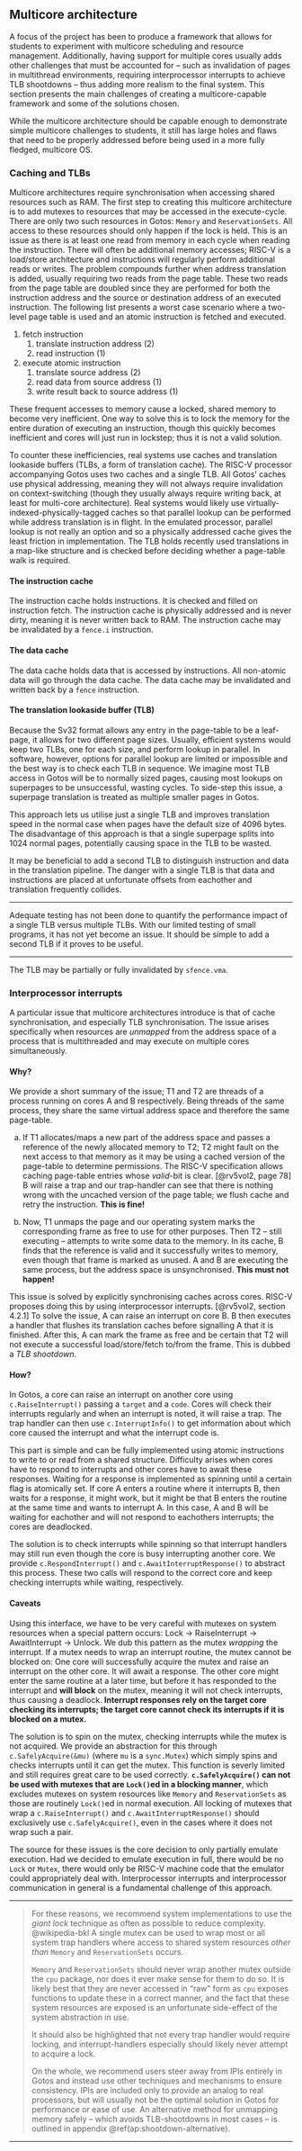 ## Multicore architecture

A focus of the project has been to produce a framework that allows for students to experiment with multicore scheduling and resource management.
Additionally, having support for multiple cores usually adds other challenges that must be accounted for -- such as invalidation of pages in multithread environments, requiring interprocessor interrupts to achieve TLB shootdowns -- thus adding more realism to the final system.
This section presents the main challenges of creating a multicore-capable framework and some of the solutions chosen.

While the multicore architecture should be capable enough to demonstrate simple multicore challenges to students, it still has large holes and flaws that need to be properly addressed before being used in a more fully fledged, multicore OS.

### Caching and TLBs

Multicore architectures require synchronisation when accessing shared resources such as RAM.
The first step to creating this multicore architecture is to add mutexes to resources that may be accessed in the execute-cycle.
There are only two such resources in Gotos: `Memory` and `ReservationSets`.
All access to these resources should only happen if the lock is held.
This is an issue as there is at least one read from memory in each cycle when reading the instruction.
There will often be additional memory accesses; RISC-V is a load/store architecture and instructions will regularly perform additional reads or writes.
The problem compounds further when address translation is added, usually requiring two reads from the page table.
These two reads from the page table are doubled since they are performed for both the instruction address and the source or destination address of an executed instruction.
The following list presents a worst case scenario where a two-level page table is used and an atomic instruction is fetched and executed.

1. fetch instruction
    1. translate instruction address (2)
    1. read instruction (1)
1. execute atomic instruction
    1. translate source address (2)
    1. read data from source address (1)
    1. write result back to source address (1)

These frequent accesses to memory cause a locked, shared memory to become very inefficient.
One way to solve this is to lock the memory for the entire duration of executing an instruction, though this quickly becomes inefficient and cores will just run in lockstep; thus it is not a valid solution.

To counter these inefficiencies, real systems use caches and translation lookaside buffers (TLBs, a form of translation cache).
The RISC-V processor accompanying Gotos uses two caches and a single TLB.
All Gotos' caches use physical addressing, meaning they will not always require invalidation on context-switching (though they usually always require writing back, at least for multi-core architecture).
Real systems would likely use virtually-indexed-physically-tagged caches so that parallel lookup can be performed while address translation is in flight.
In the emulated processor, parallel lookup is not really an option and so a physically addressed cache gives the least friction in implementation.
The TLB holds recently used translations in a map-like structure and is checked before deciding whether a page-table walk is required.

#### The instruction cache

The instruction cache holds instructions.
It is checked and filled on instruction fetch.
The instruction cache is physically addressed and is never dirty, meaning it is never written back to RAM.
The instruction cache may be invalidated by a `fence.i` instruction.

#### The data cache

The data cache holds data that is accessed by instructions.
All non-atomic data will go through the data cache.
The data cache may be invalidated and written back by a `fence` instruction.

#### The translation lookaside buffer (TLB)

Because the Sv32 format allows any entry in the page-table to be a leaf-page, it allows for two different page sizes.
Usually, efficient systems would keep two TLBs, one for each size, and perform lookup in parallel.
In software, however, options for parallel lookup are limited or impossible and the best way is to check each TLB in sequence.
We imagine most TLB access in Gotos will be to normally sized pages, causing most lookups on superpages to be unsuccessful, wasting cycles.
To side-step this issue, a superpage translation is treated as multiple smaller pages in Gotos.

This approach lets us utilise just a single TLB and improves translation speed in the normal case when pages have the default size of 4096 bytes.
The disadvantage of this approach is that a single superpage splits into 1024 normal pages, potentially causing space in the TLB to be wasted.

It may be beneficial to add a second TLB to distinguish instruction and data in the translation pipeline.
The danger with a single TLB is that data and instructions are placed at unfortunate offsets from eachother and translation frequently collides.

---

Adequate testing has not been done to quantify the performance impact of a single TLB versus multiple TLBs.
With our limited testing of small programs, it has not yet become an issue.
It should be simple to add a second TLB if it proves to be useful.

---

The TLB may be partially or fully invalidated by `sfence.vma`.

### Interprocessor interrupts

A particular issue that multicore architectures introduce is that of cache synchronisation, and especially TLB synchronisation.
The issue arises specifically when resources are *unmapped* from the address space of a process that is multithreaded and may execute on multiple cores simultaneously.

#### Why?

We provide a short summary of the issue; T1 and T2 are threads of a process running on cores A and B respectively.
Being threads of the same process, they share the same virtual address space and therefore the same page-table.

(a) If T1 allocates/maps a new part of the address space and passes a reference of the newly allocated memory to T2; T2 might fault on the next access to that memory as it may be using a cached version of the page-table to determine permissions.
    The RISC-V specification allows caching page-table entries whose *valid*-bit is clear. [@rv5vol2, page 78]
    B will raise a trap and our trap-handler can see that there is nothing wrong with the uncached version of the page table; we flush cache and retry the instruction.
    **This is fine!**

(b) Now, T1 unmaps the page and our operating system marks the corresponding frame as free to use for other purposes.
    Then T2 -- still executing -- attempts to write some data to the memory.
    In its cache, B finds that the reference is valid and it successfully writes to memory, even though that frame is marked as unused.
    A and B are executing the same process, but the address space is unsynchronised.
    **This must not happen!**

This issue is solved by explicitly synchronising caches across cores.
RISC-V proposes doing this by using interprocessor interrupts. [@rv5vol2, section 4.2.1]
To solve the issue, A can raise an interrupt on core B.
B then executes a handler that flushes its translation caches before signalling A that it is finished.
After this, A can mark the frame as free and be certain that T2 will not execute a successful load/store/fetch to/from the frame.
This is dubbed a *TLB shootdown*.

#### How?

In Gotos, a core can raise an interrupt on another core using `c.RaiseInterrupt()` passing a `target` and a `code`.
Cores will check their interrupts regularly and when an interrupt is noted, it will raise a trap.
The trap handler can then use `c.InterruptInfo()` to get information about which core caused the interrupt and what the interrupt code is.

This part is simple and can be fully implemented using atomic instructions to write to or read from a shared structure.
Difficulty arises when cores have to respond to interrupts and other cores have to await these responses.
Waiting for a response is implemented as spinning until a certain flag is atomically set.
If core A enters a routine where it interrupts B, then waits for a response, it might work, but it might be that B enters the routine at the same time and wants to interrupt A.
In this case, A and B will be waiting for eachother and will not respond to eachothers interrupts; the cores are deadlocked.

The solution is to check interrupts while spinning so that interrupt handlers may still run even though the core is busy interrupting another core.
We provide `c.RespondInterrupt()` and `c.AwaitInterruptResponse()` to abstract this process.
These two calls will respond to the correct core and keep checking interrupts while waiting, respectively.

#### Caveats

Using this interface, we have to be very careful with mutexes on system resources when a special pattern occurs: Lock → RaiseInterrupt → AwaitInterrupt → Unlock.
We dub this pattern as the mutex *wrapping* the interrupt.
If a mutex needs to wrap an interrupt routine, the mutex cannot be blocked on:
One core will successfully acquire the mutex and raise an interrupt on the other core.
It will await a response.
The other core might enter the same routine at a later time, but before it has responded to the interrupt and **will block** on the mutex, meaning it will not check interrupts, thus causing a deadlock.
**Interrupt responses rely on the target core checking its interrupts; the target core cannot check its interrupts if it is blocked on a mutex.**

The solution is to spin on the mutex, checking interrupts while the mutex is not acquired.
We provide an abstraction for this through `c.SafelyAcquire(&mu)` (where `mu` is a `sync.Mutex`) which simply spins and checks interrupts until it can get the mutex.
This function is severly limited and still requires great care to be used correctly.
**`c.SafelyAcquire()` can not be used with mutexes that are `Lock()`ed in a blocking manner**, which excludes mutexes on system resources like `Memory` and `ReservationSets` as those are routinely `Lock()`ed in normal execution.
All locking of mutexes that wrap a `c.RaiseInterrupt()` and `c.AwaitInterruptResponse()` should exclusively use `c.SafelyAcquire()`, even in the cases where it does not wrap such a pair.

The source for these issues is the core decision to only partially emulate execution.
Had we decided to emulate execution in full, there would be no `Lock` or `Mutex`, there would only be RISC-V machine code that the emulator could appropriately deal with.
Interprocessor interrupts and interprocessor communication in general is a fundamental challenge of this approach.

---

> For these reasons, we recommend system implementations to use the *giant lock* technique as often as possible to reduce complexity. @wikipedia-bkl
> A single mutex can be used to wrap most or all system trap handlers where access to shared system resources *other than* `Memory` and `ReservationSets` occurs.
>
> `Memory` and `ReservationSets` should never wrap another mutex outside the `cpu` package, nor does it ever make sense for them to do so.
> It is likely best that they are never accessed in "raw" form as `cpu` exposes functions to update these in a correct manner, and the fact that these system resources are exposed is an unfortunate side-effect of the system abstraction in use.
>
> It should also be highlighted that not every trap handler would require locking, and interrupt-handlers especially should likely never attempt to acquire a lock.
>
> On the whole, we recommend users steer away from IPIs entirely in Gotos and instead use other techniques and mechanisms to ensure consistency.
> IPIs are included only to provide an analog to real processors, but will usually not be the optimal solution in Gotos for performance or ease of use.
> An alternative method for unmapping memory safely -- which avoids TLB-shootdowns in most cases -- is outlined in appendix \@ref(ap:shootdown-alternative).

---
